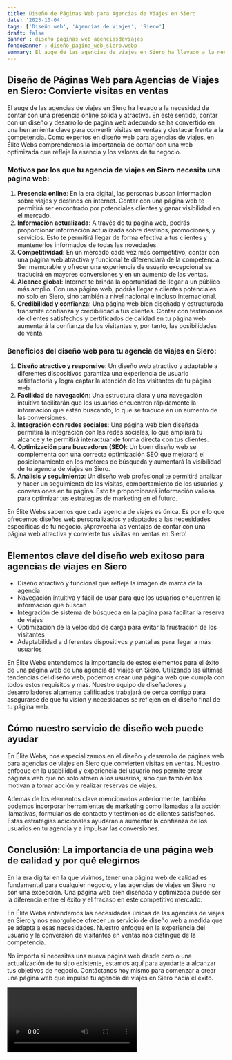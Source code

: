 ```yaml
---
title: Diseño de Páginas Web para Agencias de Viajes en Siero
date: '2023-10-04'
tags: ['Diseño web', 'Agencias de Viajes', 'Siero']
draft: false
banner : diseño_paginas_web_agenciasdeviajes
fondoBanner : diseño_pagina_web_siero.webp
summary: El auge de las agencias de viajes en Siero ha llevado a la necesidad de contar con una presencia online sólida y atractiva. En este sentido, contar con un diseño y desarrollo de página web adecuado se ha convertido en una herramienta clave para convertir visitas en ventas y destacar frente a la competencia. Como expertos en diseño web para agencias de viajes, en Élite Webs comprendemos la importancia de contar con una web optimizada que refleje la esencia y los valores de tu negocio.
---
```


## Diseño de Páginas Web para Agencias de Viajes en Siero: Convierte visitas en ventas

El auge de las agencias de viajes en Siero ha llevado a la necesidad de contar con una presencia online sólida y atractiva. En este sentido, contar con un diseño y desarrollo de página web adecuado se ha convertido en una herramienta clave para convertir visitas en ventas y destacar frente a la competencia. Como expertos en diseño web para agencias de viajes, en Élite Webs comprendemos la importancia de contar con una web optimizada que refleje la esencia y los valores de tu negocio.

### Motivos por los que tu agencia de viajes en Siero necesita una página web:

1. **Presencia online**: En la era digital, las personas buscan información sobre viajes y destinos en internet. Contar con una página web te permitirá ser encontrado por potenciales clientes y ganar visibilidad en el mercado.
2. **Información actualizada**: A través de tu página web, podrás proporcionar información actualizada sobre destinos, promociones, y servicios. Esto te permitirá llegar de forma efectiva a tus clientes y mantenerlos informados de todas las novedades.
3. **Competitividad**: En un mercado cada vez más competitivo, contar con una página web atractiva y funcional te diferenciará de la competencia. Ser memorable y ofrecer una experiencia de usuario excepcional se traducirá en mayores conversiones y en un aumento de las ventas.
4. **Alcance global**: Internet te brinda la oportunidad de llegar a un público más amplio. Con una página web, podrás llegar a clientes potenciales no solo en Siero, sino también a nivel nacional e incluso internacional.
5. **Credibilidad y confianza**: Una página web bien diseñada y estructurada transmite confianza y credibilidad a tus clientes. Contar con testimonios de clientes satisfechos y certificados de calidad en tu página web aumentará la confianza de los visitantes y, por tanto, las posibilidades de venta.

### Beneficios del diseño web para tu agencia de viajes en Siero:

1. **Diseño atractivo y responsive**: Un diseño web atractivo y adaptable a diferentes dispositivos garantiza una experiencia de usuario satisfactoria y logra captar la atención de los visitantes de tu página web.
2. **Facilidad de navegación**: Una estructura clara y una navegación intuitiva facilitarán que los usuarios encuentren rápidamente la información que están buscando, lo que se traduce en un aumento de las conversiones.
3. **Integración con redes sociales**: Una página web bien diseñada permitirá la integración con las redes sociales, lo que ampliará tu alcance y te permitirá interactuar de forma directa con tus clientes.
4. **Optimización para buscadores (SEO)**: Un buen diseño web se complementa con una correcta optimización SEO que mejorará el posicionamiento en los motores de búsqueda y aumentará la visibilidad de tu agencia de viajes en Siero.
5. **Análisis y seguimiento**: Un diseño web profesional te permitirá analizar y hacer un seguimiento de las visitas, comportamiento de los usuarios y conversiones en tu página. Esto te proporcionará información valiosa para optimizar tus estrategias de marketing en el futuro.

En Élite Webs sabemos que cada agencia de viajes es única. Es por ello que ofrecemos diseños web personalizados y adaptados a las necesidades específicas de tu negocio. ¡Aprovecha las ventajas de contar con una página web atractiva y convierte tus visitas en ventas en Siero!

<GifSeo />

<Cta />

## Elementos clave del diseño web exitoso para agencias de viajes en Siero

- Diseño atractivo y funcional que refleje la imagen de marca de la agencia
- Navegación intuitiva y fácil de usar para que los usuarios encuentren la información que buscan
- Integración de sistema de búsqueda en la página para facilitar la reserva de viajes
- Optimización de la velocidad de carga para evitar la frustración de los visitantes
- Adaptabilidad a diferentes dispositivos y pantallas para llegar a más usuarios

En Élite Webs entendemos la importancia de estos elementos para el éxito de una página web de una agencia de viajes en Siero. Utilizando las últimas tendencias del diseño web, podemos crear una página web que cumpla con todos estos requisitos y más. Nuestro equipo de diseñadores y desarrolladores altamente calificados trabajará de cerca contigo para asegurarse de que tu visión y necesidades se reflejen en el diseño final de tu página web.

## Cómo nuestro servicio de diseño web puede ayudar

En Élite Webs, nos especializamos en el diseño y desarrollo de páginas web para agencias de viajes en Siero que convierten visitas en ventas. Nuestro enfoque en la usabilidad y experiencia del usuario nos permite crear páginas web que no solo atraen a los usuarios, sino que también los motivan a tomar acción y realizar reservas de viajes.

Además de los elementos clave mencionados anteriormente, también podemos incorporar herramientas de marketing como llamadas a la acción llamativas, formularios de contacto y testimonios de clientes satisfechos. Estas estrategias adicionales ayudarán a aumentar la confianza de los usuarios en tu agencia y a impulsar las conversiones.

## Conclusión: La importancia de una página web de calidad y por qué elegirnos

En la era digital en la que vivimos, tener una página web de calidad es fundamental para cualquier negocio, y las agencias de viajes en Siero no son una excepción. Una página web bien diseñada y optimizada puede ser la diferencia entre el éxito y el fracaso en este competitivo mercado.

En Élite Webs entendemos las necesidades únicas de las agencias de viajes en Siero y nos enorgullece ofrecer un servicio de diseño web a medida que se adapta a esas necesidades. Nuestro enfoque en la experiencia del usuario y la conversión de visitantes en ventas nos distingue de la competencia.

No importa si necesitas una nueva página web desde cero o una actualización de tu sitio existente, estamos aquí para ayudarte a alcanzar tus objetivos de negocio. Contáctanos hoy mismo para comenzar a crear una página web que impulse tu agencia de viajes en Siero hacia el éxito.

<Video />

<CtaBot job='Agencias de Viajes' city='Siero'/>

<Gmaps query='Siero+españa+maps' />